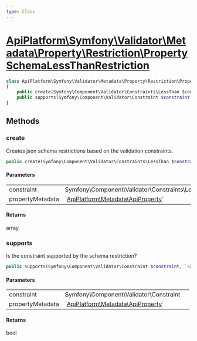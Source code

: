 ```yaml
---
type: Class
---
```


# [ApiPlatform\Symfony\Validator\Metadata\Property\Restriction\PropertySchemaLessThanRestriction](/docs/vmain/reference/Symfony/Validator/Metadata/Property/Restriction/PropertySchemaLessThanRestriction)



```php
class ApiPlatform\Symfony\Validator\Metadata\Property\Restriction\PropertySchemaLessThanRestriction implements `<a href="/docs/vmain/reference/Symfony/Validator/Metadata/Property/Restriction/PropertySchemaRestrictionMetadataInterface">ApiPlatform\Symfony\Validator\Metadata\Property\Restriction\PropertySchemaRestrictionMetadataInterface</a>`
{
    public create(Symfony\Component\Validator\Constraints\LessThan $constraint, `<a href="/docs/vmain/reference/Metadata/ApiProperty">ApiPlatform\Metadata\ApiProperty</a>` $propertyMetadata): array
    public supports(Symfony\Component\Validator\Constraint $constraint, `<a href="/docs/vmain/reference/Metadata/ApiProperty">ApiPlatform\Metadata\ApiProperty</a>` $propertyMetadata): bool
}
```
## Methods

### create

Creates json schema restrictions based on the validation constraints.

```php
public create(Symfony\Component\Validator\Constraints\LessThan $constraint, `<a href="/docs/vmain/reference/Metadata/ApiProperty">ApiPlatform\Metadata\ApiProperty</a>` $propertyMetadata): array
```

#### Parameters

<table><tbody>
<tr><td>constraint</td><td>Symfony\Component\Validator\Constraints\LessThan</td><td></td></tr><tr><td>propertyMetadata</td><td>`<a href="/docs/vmain/reference/Metadata/ApiProperty">ApiPlatform\Metadata\ApiProperty</a>`</td><td></td></tr>
</tbody>
</table>

#### Returns

array

### supports

Is the constraint supported by the schema restriction?

```php
public supports(Symfony\Component\Validator\Constraint $constraint, `<a href="/docs/vmain/reference/Metadata/ApiProperty">ApiPlatform\Metadata\ApiProperty</a>` $propertyMetadata): bool
```

#### Parameters

<table><tbody>
<tr><td>constraint</td><td>Symfony\Component\Validator\Constraint</td><td></td></tr><tr><td>propertyMetadata</td><td>`<a href="/docs/vmain/reference/Metadata/ApiProperty">ApiPlatform\Metadata\ApiProperty</a>`</td><td></td></tr>
</tbody>
</table>

#### Returns

bool
